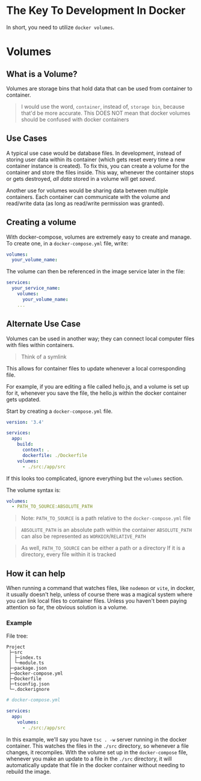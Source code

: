 
# The Key To Development In Docker

In short, you need to utilize `docker volumes`.

# Volumes

## What is a Volume?

Volumes are storage bins that hold data that can be used from container to container.

> I would use the word, `container`, instead of, `storage bin`, because that'd be more accurate. This DOES NOT mean that docker volumes should be confused with docker containers

## Use Cases

A typical use case would be database files. In development, instead of storing user data within its container (which gets reset every time a new container instance is created). To fix this, you can create a volume for the container and store the files inside. This way, whenever the container stops or gets destroyed, _all data_ stored in a volume will get _saved_.

Another use for volumes would be sharing data between multiple containers. Each container can communicate with the volume and read/write data (as long as read/write permission was granted).

## Creating a volume

With docker-compose, volumes are extremely easy to create and manage. To create one, in a `docker-compose.yml` file, write:

```YAML
volumes:
  your_volume_name:
```

The volume can then be referenced in the image service later in the file:

```YAML
services:
  your_service_name:
    volumes:
      your_volume_name:
    ...
```

## Alternate Use Case

Volumes can be used in another way; they can connect local computer files with files within containers.

> Think of a symlink

This allows for container files to update whenever a local corresponding file.

For example, if you are editing a file called hello.js, and a volume is set up for it, whenever you save the file, the hello.js within the docker container gets updated.

Start by creating a `docker-compose.yml` file.

```YAML
version: '3.4'

services:
  app:
    build:
      context: .
      dockerfile: ./Dockerfile
    volumes:
      - ./src:/app/src
```

If this looks too complicated, ignore everything but the `volumes` section.

The volume syntax is:

```YAML
volumes:
  - PATH_TO_SOURCE:ABSOLUTE_PATH
```

> Note: `PATH_TO_SOURCE` is a path relative to the `docker-compose.yml` file

> `ABSOLUTE_PATH` is an absolute path within the container `ABSOLUTE_PATH` can also be represented as `WORKDIR`/`RELATIVE_PATH`

> As well, `PATH_TO_SOURCE` can be either a path or a directory If it is a directory, every file within it is tracked

## How it can help

When running a command that watches files, like `nodemon` or `vite`, in docker, it usually doesn't help, unless of course there was a magical system where you can link local files to container files. Unless you haven't been paying attention so far, the obvious solution is a volume.

### Example

File tree:

```
Project
 ├─src
 │ ├─index.ts
 │ └─module.ts
 ├─package.json
 ├─docker-compose.yml
 ├─Dockerfile
 ├─tsconfig.json
 └─.dockerignore
```

```YAML
# docker-compose.yml

services:
  app:
    volumes:
      - ./src:/app/src
```

In this example, we'll say you have `tsc . -w` server running in the docker container. This watches the files in the `./src` directory, so whenever a file changes, it recompiles. With the volume set up in the `docker-compose` file, whenever you make an update to a file in the `./src` directory, it will automatically update that file in the docker container without needing to rebuild the image.

